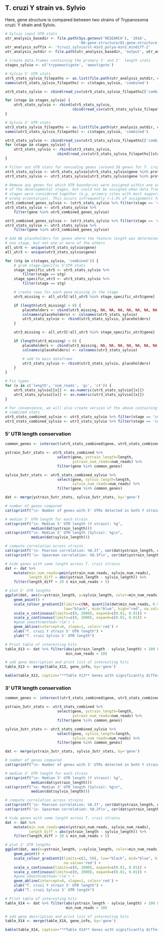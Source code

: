 ## T. cruzi Y strain vs. Sylvio

Here, gene structure is compared between two strains of Trypanosoma cruzi: Y 
strain and Sylvio.

```r
# Sylvio input UTR stats
utr_analysis_basedir <- file.path(Sys.getenv('RESEARCH'), '2016',
                                  '06-gene-structure/01-gene-structure-determination')
utr_analysis_suffix <- 'tcruzi_sylvio/sl-min3_polya-min3_mindiff-2'
utr_analysis_outdir <- file.path(utr_analysis_basedir, 'output', utr_analysis_suffix)

# Create data.frames containing the primary 5' and 3′  length stats
stages_sylvio <- c('trypomastigote', 'amastigote')

# Sylvio 5' UTR stats
utr5_stats_sylvio_filepaths <- as.list(file.path(utr_analysis_outdir, c(stages_sylvio, 'combined'), '5utr_stats.csv'))
names(utr5_stats_sylvio_filepaths) <- c(stages_sylvio, 'combined')

utr5_stats_sylvio <- cbind(read_csv(utr5_stats_sylvio_filepaths[['combined']]), stage='combined')

for (stage in stages_sylvio) {
    utr5_stats_sylvio <- rbind(utr5_stats_sylvio, 
                               cbind(read_csv(utr5_stats_sylvio_filepaths[[stage]]), stage=stage))
}

# Sylvio 3' UTR stats
utr3_stats_sylvio_filepaths <- as.list(file.path(utr_analysis_outdir, c(stages_sylvio, 'combined'), '3utr_stats.csv'))
names(utr3_stats_sylvio_filepaths) <- c(stages_sylvio, 'combined')

utr3_stats_sylvio <- cbind(read_csv(utr3_stats_sylvio_filepaths[['combined']]), stage='combined')
for (stage in stages_sylvio) {
    utr3_stats_sylvio <- rbind(utr3_stats_sylvio,
                        cbind(read_csv(utr3_stats_sylvio_filepaths[[stage]]), stage=stage))
}

# Filter out UTR stats for noncoding genes (around 50 genes for T. cruzi)
utr5_stats_sylvio <- utr5_stats_sylvio[utr5_stats_sylvio$gene %in% protein_coding,]
utr3_stats_sylvio <- utr3_stats_sylvio[utr3_stats_sylvio$gene %in% protein_coding,]

# Remove any genes for which UTR boundaries were assigned within one or more
# of the developmental stages, but could not be assigned when data from all
# stages were considered together (e.g. primary sites with most support in 
# wrong orientation). This occurs infrequently (~1.5% of assignments for T. cruzi).
utr5_combined_genes_sylvio <- (utr5_stats_sylvio %>% filter(stage == 'combined'))$gene
utr5_stats_sylvio <- utr5_stats_sylvio %>%
    filter(gene %in% utr5_combined_genes_sylvio)

utr3_combined_genes_sylvio <- (utr3_stats_sylvio %>% filter(stage == 'combined'))$gene
utr3_stats_sylvio <- utr3_stats_sylvio %>%
    filter(gene %in% utr3_combined_genes_sylvio)

# Add NA placeholders for genes where the feature length was determined in 
# one stage, but not one or more of the others
all_utr5 <- unique(utr5_stats_sylvio$gene)
all_utr3 <- unique(utr3_stats_sylvio$gene)

for (stg in c(stages_sylvio, 'combined')) {
    # grab stage-specific 5'UTR stats
    stage_specific_utr5 <- utr5_stats_sylvio %>% 
        filter(stage == stg)
    stage_specific_utr3 <- utr3_stats_sylvio %>% 
        filter(stage == stg)

    # create rows for each gene missing in the stage
    utr5_missing <- all_utr5[!all_utr5 %in% stage_specific_utr5$gene]

    if (length(utr5_missing) > 0) {
        placeholders <- cbind(utr5_missing, NA, NA, NA, NA, NA, NA, NA, NA, NA, stg)
        colnames(placeholders) <- colnames(utr5_stats_sylvio)
        utr5_stats_sylvio <- rbind(utr5_stats_sylvio, placeholders)
    }

    utr3_missing <- all_utr3[!all_utr3 %in% stage_specific_utr3$gene]

    if (length(utr3_missing) > 0) {
        placeholders <- cbind(utr3_missing, NA, NA, NA, NA, NA, NA, NA, NA, NA, stg)
        colnames(placeholders) <- colnames(utr3_stats_sylvio)

        # add to main dataframe
        utr3_stats_sylvio <- rbind(utr3_stats_sylvio, placeholders)
    }
}

# Fix types
for (x in c('length', 'num_reads', 'gc', 'ct')) {
    utr5_stats_sylvio[[x]] <- as.numeric(utr5_stats_sylvio[[x]])
    utr3_stats_sylvio[[x]] <- as.numeric(utr3_stats_sylvio[[x]])
}

# For convenience, we will also create version of the above containing just the
# combined stats
utr5_stats_combined_sylvio <- utr5_stats_sylvio %>% filter(stage == 'combined')
utr3_stats_combined_sylvio <- utr3_stats_sylvio %>% filter(stage == 'combined')
```

### 5' UTR length conservation

```r
common_genes <- intersect(utr5_stats_combined$gene, utr5_stats_combined_sylvio$gene) 

ystrain_5utr_stats <- utr5_stats_combined %>% 
                        select(gene, ystrain_length=length, 
                               ystrain_num_reads=num_reads) %>% 
                        filter(gene %in% common_genes)

sylvio_5utr_stats <- utr5_stats_combined_sylvio %>% 
                        select(gene, sylvio_length=length,
                               sylvio_num_reads=num_reads) %>% 
                        filter(gene %in% common_genes)

dat <- merge(ystrain_5utr_stats, sylvio_5utr_stats, by='gene')

# number of genes compared
cat(sprintf("\n- Number of genes with 5' UTRs detected in both Y strain and sylvio: %d", length(common_genes)))

# median 5' UTR length for each strain
cat(sprintf("\n- Median 5' UTR length (Y strain): %g",
            median(dat$ystrain_length)))
cat(sprintf("\n- Median 5' UTR length (Sylvio): %g\n",
            median(dat$sylvio_length)))

# compute correlation across strains
cat(sprintf('\n- Pearson correlation: %0.3f', cor(dat$ystrain_length, dat$sylvio_length)))
cat(sprintf('\n- Spearman correlation: %0.3f\n', cor(dat$ystrain_length, dat$sylvio_length, method='spearman')))

# hide genes with same length across T. cruzi strains 
dat <- dat %>% 
    mutate(min_num_reads=pmin(ystrain_num_reads, sylvio_num_reads),
           length_diff = abs(ystrain_length - sylvio_length)) %>%
    filter(length_diff > 20 & min_num_reads > 5)

# plot 5' UTR lengths
ggplot(dat, aes(x=ystrain_length, y=sylvio_length, color=min_num_reads)) +
    geom_point() +
    scale_colour_gradient2(limits=c(NA, quantile(dat$min_num_reads, 0.95)),
                           low="black", mid="blue", high="red", na.value='red') +
    scale_x_continuous(limits=c(0, 2000), expand=c(0.01, 0.01)) +
    scale_y_continuous(limits=c(0, 2000), expand=c(0.01, 0.01)) +
    #geom_smooth(method='rlm') +
    geom_abline(intercept=0, slope=1, color='red') +
    xlab("T. cruzi Y strain 5' UTR length") +
    ylab("T. cruzi Sylvio 5' UTR length")
```

```r
# Print table of interesting hits
table_X13 <- dat %>% filter(abs(ystrain_length - sylvio_length) > 100 &
                            min_num_reads > 10)

# add gene description and print list of interesting hits
table_X13 <- merge(table_X13, gene_info, by='gene')

kable(table_X13, caption="**Table X13** Genes with significantly differing 5' UTR lengths between T. cruzi strains")
```

### 3' UTR length conservation

```r
common_genes <- intersect(utr3_stats_combined$gene, utr3_stats_combined_sylvio$gene) 

ystrain_3utr_stats <- utr3_stats_combined %>% 
                        select(gene, ystrain_length=length, 
                               ystrain_num_reads=num_reads) %>% 
                        filter(gene %in% common_genes)

sylvio_3utr_stats <- utr3_stats_combined_sylvio %>% 
                        select(gene, sylvio_length=length,
                               sylvio_num_reads=num_reads) %>% 
                        filter(gene %in% common_genes)

dat <- merge(ystrain_3utr_stats, sylvio_3utr_stats, by='gene')

# number of genes compared
cat(sprintf("\n- Number of genes with 3' UTRs detected in both Y strain and sylvio: %d", length(common_genes)))

# median 3' UTR length for each strain
cat(sprintf("\n- Median 3' UTR length (Y strain): %g",
            median(dat$ystrain_length)))
cat(sprintf("\n- Median 3' UTR length (Sylvio): %g\n",
            median(dat$sylvio_length)))

# compute correlation across strains
cat(sprintf('\n- Pearson correlation: %0.3f', cor(dat$ystrain_length, dat$sylvio_length)))
cat(sprintf('\n- Spearman correlation: %0.3f\n', cor(dat$ystrain_length, dat$sylvio_length, method='spearman')))

# hide genes with same length across T. cruzi strains 
dat <- dat %>% 
    mutate(min_num_reads=pmin(ystrain_num_reads, sylvio_num_reads),
           length_diff = abs(ystrain_length - sylvio_length)) %>%
    filter(length_diff > 20 & min_num_reads > 5)

# plot 3' UTR lengths
ggplot(dat, aes(x=ystrain_length, y=sylvio_length, color=min_num_reads)) +
    geom_point() +
    scale_colour_gradient2(limits=c(2, 50), low="black", mid="blue", high="red",
                           na.value='red') +
    scale_x_continuous(limits=c(0, 2000), expand=c(0.01, 0.01)) +
    scale_y_continuous(limits=c(0, 2000), expand=c(0.01, 0.01)) +
    #geom_smooth(method='rlm') +
    geom_abline(intercept=0, slope=1, color='red') +
    xlab("T. cruzi Y strain 3' UTR length") +
    ylab("T. cruzi Sylvio 3' UTR length")

# Print table of interesting hits
table_X14 <- dat %>% filter(abs(ystrain_length - sylvio_length) > 100 &
                            min_num_reads > 10)

# add gene description and print list of interesting hits
table_X14 <- merge(table_X14, gene_info, by='gene')

kable(table_X14, caption="**Table X14** Genes with significantly differing 3' UTR lengths between T. cruzi strains")
```
